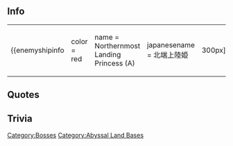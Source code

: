 ==Info==
{|
|-
| valign="top" |
{{enemyshipinfo
|color = red
|name = Northernmost Landing Princess (A)
|japanesename = 北端上陸姫
|image = [[File:Seikan1725.png|300px]]
|id = 1725
|class = Abyssal
|type = Aviation Battleship 
|hp = 650
|firepower = 150
|armor = 136
|torpedo = 0
|evasion = ??
|aircraft = ??
|AA = 88
|ASW = ??
|LOS = ??
|luck = ??
|speed = None
|range = ??
|slot = 4
|slot1= ??
|slot2= ??
|slot3= ??
|slot4= ??
}}
| style="width:50px;" |
| valign="top" |
{{enemyshipinfo
|color = red
|name = Northernmost Landing Princess (B)
|japanesename = 北端上陸姫
|image = [[File:Seikan1725.png|300px]]
|id = 1726
|class = Abyssal
|type = Aviation Battleship 
|hp = 670
|firepower = 170
|armor = 166
|torpedo = 0
|evasion = ??
|aircraft = ??
|AA = 98
|ASW = ??
|LOS = ??
|luck = ??
|speed = None
|range = ??
|slot = 4
|slot1= ??
|slot2= ??
|slot3= ??
|slot4= ??
}}
| style="width:50px;" |
| valign="top" |
{{enemyshipinfo
|color = red
|name = Northernmost Landing Princess (C)
|japanesename = 北端上陸姫
|image = [[File:Seikan1725.png|300px]]
|id = 1727
|class = Abyssal
|type = Aviation Battleship 
|hp = 690
|firepower = 190
|armor = 186
|torpedo = 0
|evasion = ??
|aircraft = ??
|AA = 108
|ASW = ??
|LOS = ??
|luck = ??
|speed = None
|range = ??
|slot = 4
|slot1= ??
|slot2= ??
|slot3= ??
|slot4= ??
}}
|}

==Quotes==


==Trivia==


{{enemyshiplist}}
[[Category:Bosses]]
[[Category:Abyssal Land Bases]]
